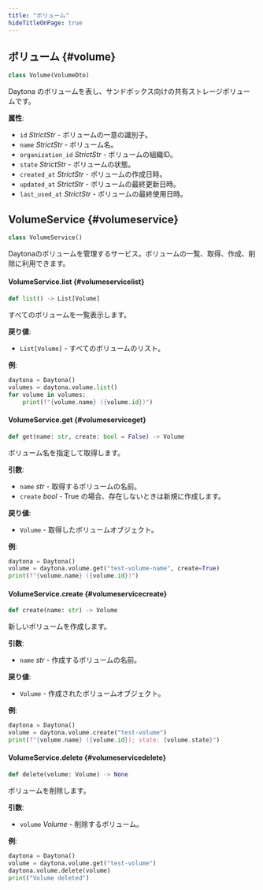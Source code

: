 ```yaml
---
title: "ボリューム"
hideTitleOnPage: true
---
```


## ボリューム \{#volume\}

```python
class Volume(VolumeDto)
```

Daytona のボリュームを表し、サンドボックス向けの共有ストレージボリュームです。

**属性**:

* `id` *StrictStr* - ボリュームの一意の識別子。
* `name` *StrictStr* - ボリューム名。
* `organization_id` *StrictStr* - ボリュームの組織ID。
* `state` *StrictStr* - ボリュームの状態。
* `created_at` *StrictStr* - ボリュームの作成日時。
* `updated_at` *StrictStr* - ボリュームの最終更新日時。
* `last_used_at` *StrictStr* - ボリュームの最終使用日時。

## VolumeService \{#volumeservice\}

```python
class VolumeService()
```

Daytonaのボリュームを管理するサービス。ボリュームの一覧、取得、作成、削除に利用できます。

#### VolumeService.list \{#volumeservicelist\}

```python
def list() -> List[Volume]
```

すべてのボリュームを一覧表示します。

**戻り値**:

* `List[Volume]` - すべてのボリュームのリスト。

**例**:

```python
daytona = Daytona()
volumes = daytona.volume.list()
for volume in volumes:
    print(f"{volume.name} ({volume.id})")
```

#### VolumeService.get \{#volumeserviceget\}

```python
def get(name: str, create: bool = False) -> Volume
```

ボリューム名を指定して取得します。

**引数**:

* `name` *str* - 取得するボリュームの名前。
* `create` *bool* - True の場合、存在しないときは新規に作成します。

**戻り値**:

* `Volume` - 取得したボリュームオブジェクト。

**例**:

```python
daytona = Daytona()
volume = daytona.volume.get("test-volume-name", create=True)
print(f"{volume.name} ({volume.id})")
```

#### VolumeService.create \{#volumeservicecreate\}

```python
def create(name: str) -> Volume
```

新しいボリュームを作成します。

**引数**:

* `name` *str* - 作成するボリュームの名前。

**戻り値**:

* `Volume` - 作成されたボリュームオブジェクト。

**例**:

```python
daytona = Daytona()
volume = daytona.volume.create("test-volume")
print(f"{volume.name} ({volume.id}); state: {volume.state}")
```

#### VolumeService.delete \{#volumeservicedelete\}

```python
def delete(volume: Volume) -> None
```

ボリュームを削除します。

**引数**:

* `volume` *Volume* - 削除するボリューム。

**例**:

```python
daytona = Daytona()
volume = daytona.volume.get("test-volume")
daytona.volume.delete(volume)
print("Volume deleted")
```
